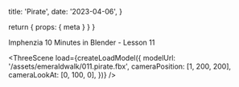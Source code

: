 
  title: 'Pirate',
  date: '2023-04-06',
}

  return { props: { meta } }
}

Imphenzia 10 Minutes in Blender - Lesson 11

<ThreeScene
  load={createLoadModel({
    modelUrl: '/assets/emeraldwalk/011.pirate.fbx',
    cameraPosition: [1, 200, 200],
    cameraLookAt: [0, 100, 0],
  })}
/>
